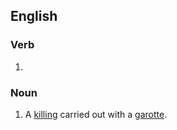 ==English==

===Verb===
{{head|en|present participle}}

# {{present participle of|garotte|lang=en|nocat=1}}

===Noun===
{{en-noun}}

# A [[killing]] carried out with a [[garotte]].